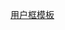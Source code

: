 {{Userbox
|border-c=#000
|border-s=1
|id-c=#e0ffff
|id-s=2
|info-c=#FFFFFF
|info-s=9
|info-fc=#000000
|id=[[File:Sock Puppet Star.png|52px]]
|info=该用户曾經使用[[傀儡]]破壞過維基百科，但現在不敢這樣做了。}}
[[Category:用户框模板|用户框模板]]